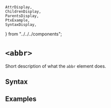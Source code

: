     AttrDisplay,
    ChildrenDisplay,
    ParentsDisplay,
    PtxExample,
    SyntaxDisplay,
} from "../../../components";

# `<abbr>`

Short description of what the `abbr` element does.

## Syntax

<SyntaxDisplay name="abbr" />

## Examples

    